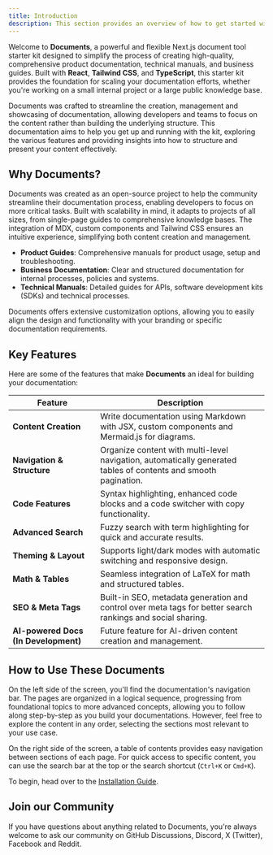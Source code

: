 ```yaml
---
title: Introduction
description: This section provides an overview of how to get started with the Documents, Next.js Document Starter Kit.
---
```


Welcome to **Documents**, a powerful and flexible Next.js document tool starter kit designed to simplify the process of creating high-quality, comprehensive product documentation, technical manuals, and business guides. Built with **React**, **Tailwind CSS**, and **TypeScript**, this starter kit provides the foundation for scaling your documentation efforts, whether you're working on a small internal project or a large public knowledge base.

Documents was crafted to streamline the creation, management and showcasing of documentation, allowing developers and teams to focus on the content rather than building the underlying structure. This documentation aims to help you get up and running with the kit, exploring the various features and providing insights into how to structure and present your content effectively.

<CardGrid>
  <Card
    subtitle="Instruction"
    title="Quick Start"
    description="Get started with Documents using our quick start installation guide to get your project started."
    href="/docs/introduction/quick-start"
  />
  <Card
    subtitle="Support"
    title="Rubix Studios"
    description="Australia's leading branding, marketing and web development company."
    href="https://www.rubixstudios.com.au/"
    external={true}
  />
</CardGrid>

## Why Documents?

Documents was created as an open-source project to help the community streamline their documentation process, enabling developers to focus on more critical 
tasks. Built with scalability in mind, it adapts to projects of all sizes, from single-page guides to comprehensive knowledge bases. The integration of MDX, 
custom components and Tailwind CSS ensures an intuitive experience, simplifying both content creation and management. 

- **Product Guides**: Comprehensive manuals for product usage, setup and troubleshooting.
- **Business Documentation**: Clear and structured documentation for internal processes, policies and systems.
- **Technical Manuals**: Detailed guides for APIs, software development kits (SDKs) and technical processes.

Documents offers extensive customization options, allowing you to easily align the design and functionality with your branding or specific documentation 
requirements.

## Key Features

Here are some of the features that make **Documents** an ideal for building your documentation:

| Feature                              | Description                                                                                                      |
|--------------------------------------|------------------------------------------------------------------------------------------------------------------|
| **Content Creation**                 | Write documentation using Markdown with JSX, custom components and Mermaid.js for diagrams.                      |
| **Navigation & Structure**           | Organize content with multi-level navigation, automatically generated tables of contents and smooth pagination.  |
| **Code Features**                    | Syntax highlighting, enhanced code blocks and a code switcher with copy functionality.                           |
| **Advanced Search**                  | Fuzzy search with term highlighting for quick and accurate results.                                              |
| **Theming & Layout**                 | Supports light/dark modes with automatic switching and responsive design.                                        |
| **Math & Tables**                    | Seamless integration of LaTeX for math and structured tables.                                                    |
| **SEO & Meta Tags**                  | Built-in SEO, metadata generation and control over meta tags for better search rankings and social sharing.      |
| **AI-powered Docs (In Development)** | Future feature for AI-driven content creation and management.                                                    |

## How to Use These Documents

On the left side of the screen, you'll find the documentation's navigation bar. The pages are organized in a logical sequence, progressing from foundational 
topics to more advanced concepts, allowing you to follow along step-by-step as you build your documentations. However, feel free to explore the content in 
any order, selecting the sections most relevant to your use case.

On the right side of the screen, a table of contents provides easy navigation between sections of each page. For quick access to specific content, you can 
use the search bar at the top or the search shortcut (`Ctrl+K` or `Cmd+K`).

To begin, head over to the [Installation Guide](/docs/introduction/quick-start).

## Join our Community

If you have questions about anything related to Documents, you're always welcome to ask our community on GitHub Discussions, Discord, X (Twitter), Facebook 
and Reddit.